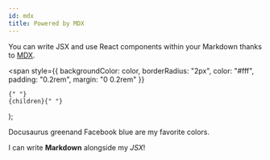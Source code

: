 ```yaml
---
id: mdx
title: Powered by MDX
---
```


You can write JSX and use React components within your Markdown thanks to [MDX](https://mdxjs.com/).

  <span
    style={{
      backgroundColor: color,
      borderRadius: "2px",
      color: "#fff",
      padding: "0.2rem",
      margin: "0 0.2rem"
    }}
  >
    {" "}
    {children}{" "}
  </span>
);

<Highlight color="#25c2a0">Docusaurus green</Highlight>and
<Highlight color="#1877F2">Facebook blue</Highlight> are my favorite colors.

I can write **Markdown** alongside my _JSX_!
